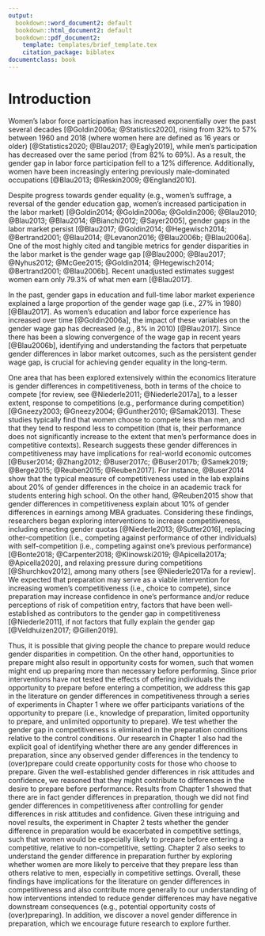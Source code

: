 ```yaml
---
output:
  bookdown::word_document2: default
  bookdown::html_document2: default
  bookdown::pdf_document2:
    template: templates/brief_template.tex
    citation_package: biblatex
documentclass: book
---
```


# Introduction {.unnumbered}

```{=tex}
\adjustmtc
\markboth{Introduction}{}
```

Women's labor force participation has increased exponentially over the past several decades [@Goldin2006a; @Statistics2020], rising from 32% to 57% between 1960 and 2018 (where women here are defined as 16 years or older) [@Statistics2020; @Blau2017; @Eagly2019], while men's participation has decreased over the same period (from 82% to 69%). As a result, the gender gap in labor force participation fell to a 12% difference. Additionally, women have been increasingly entering previously male-dominated occupations [@Blau2013; @Reskin2009; @England2010].

Despite progress towards gender equality (e.g., women's suffrage, a reversal of the gender education gap, women's increased participation in the labor market) [@Goldin2014; @Goldin2006a; @Goldin2006; @Blau2010; @Blau2013; @Blau2014; @Bianchi2012; @Sayer2005], gender gaps in the labor market persist [@Blau2017; @Goldin2014; @Hegewisch2014; @Bertrand2001; @Blau2014; @Levanon2016; @Blau2006b; @Blau2006a]. One of the most highly cited and tangible metrics for gender disparities in the labor market is the gender wage gap [@Blau2000; @Blau2017; @Nyhus2012; @McGee2015; @Goldin2014; @Hegewisch2014; @Bertrand2001; @Blau2006b]. Recent unadjusted estimates suggest women earn only 79.3% of what men earn [@Blau2017]. 

In the past, gender gaps in education and full-time labor market experience explained a large proportion of the gender wage gap (i.e., 27% in 1980) [@Blau2017]. As women's education and labor force experience has increased over time [@Goldin2006a], the impact of these variables on the gender wage gap has decreased (e.g., 8% in 2010) [@Blau2017]. Since there has been a slowing convergence of the wage gap in recent years [@Blau2006b], identifying and understanding the factors that perpetuate gender differences in labor market outcomes, such as the persistent gender wage gap, is crucial for achieving gender equality in the long-term. 

One area that has been explored extensively within the economics literature is gender differences in competitiveness, both in terms of the choice to compete [for review, see @Niederle2011; @Niederle2017a], to a lesser extent, response to competitions (e.g., performance during competition) [@Gneezy2003; @Gneezy2004; @Gunther2010; @Samak2013]. These studies typically find that women choose to compete less than men, and that they tend to respond less to competition (that is, their performance does not significantly increase to the extent that men's performance does in competitive contexts). Research suggests these gender differences in competitiveness may have implications for real-world economic outcomes [@Buser2014; @Zhang2012; @Buser2017c; @Buser2017b; @Samek2019; @Berge2015; @Reuben2015; @Reuben2017]. For instance, @Buser2014 show that the typical measure of competitiveness used in the lab explains about 20% of gender differences in the choice in an academic track for students entering high school. On the other hand, @Reuben2015 show that gender differences in competitiveness explain about 10% of gender differences in earnings among MBA graduates. Considering these findings, researchers began exploring interventions to increase competitiveness, including enacting gender quotas [@Niederle2013; @Sutter2016], replacing other-competition (i.e., competing against performance of other individuals) with self-competition (i.e., competing against one's previous performance) [@Bonte2018; @Carpenter2018; @Klinowski2019; @Apicella2017a; @Apicella2020], and relaxing pressure during competitions [@Shurchkov2012], among many others [see @Niederle2017a for a review]. We expected that preparation may serve as a viable intervention for increasing women's competitiveness (i.e., choice to compete), since preparation may increase confidence in one's performance and/or reduce perceptions of risk of competition entry, factors that have been well-established as contributors to the gender gap in competitiveness [@Niederle2011], if not factors that fully explain the gender gap [@Veldhuizen2017; @Gillen2019]. 

Thus, it is possible that giving people the chance to prepare would reduce gender disparities in competition. On the other hand, opportunities to prepare might also result in opportunity costs for women, such that women might end up preparing more than necessary before performing. Since prior interventions have not tested the effects of offering individuals the opportunity to prepare before entering a competition, we address this gap in the literature on gender differences in competitiveness through a series of experiments in Chapter 1 where we offer participants variations of the opportunity to prepare (i.e., knowledge of preparation, limited opportunity to prepare, and unlimited opportunity to prepare). We test whether the gender gap in competitiveness is eliminated in the preparation conditions relative to the control conditions. Our research in Chapter 1 also had the explicit goal of identifying whether there are any gender differences in preparation, since any observed gender differences in the tendency to (over)prepare could create opportunity costs for those who choose to prepare. Given the well-established gender differences in risk attitudes and confidence, we reasoned that they might contribute to differences in the desire to prepare before performance. Results from Chapter 1 showed that there are in fact gender differences in preparation, though we did not find gender differences in competitiveness after controlling for gender differences in risk attitudes and confidence. Given these intriguing and novel results, the experiment in Chapter 2 tests whether the gender difference in preparation would be exacerbated in competitive settings, such that women would be especially likely to prepare before entering a competitive, relative to non-competitive, setting. Chapter 2 also seeks to understand the gender difference in preparation further by exploring whether women are more likely to perceive that they prepare less than others relative to men, especially in competitive settings. Overall, these findings have implications for the literature on gender differences in competitiveness and also contribute more generally to our understanding of how interventions intended to reduce gender differences may have negative downstream consequences (e.g., potential opportunity costs of (over)preparing). In addition, we discover a novel gender difference in preparation, which we encourage future research to explore further. 